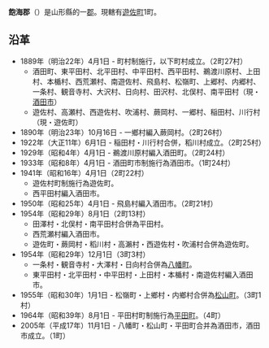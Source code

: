 {{日本郡
| 郡 = 飽海郡
| 日文原名 = 飽海郡
| 平假名 = あくみぐん
| 羅馬字拼音 = Akumi-gun
| 地圖 =
| 都道府縣 = 山形縣
| 編號 = 
| 町 = 1
| 村 = 
| 經度 = 
| 緯度 = 
| 註記 = 
|}}
'''飽海郡'''（{{jpn|j=飽海町|hg=あくみぐん|rm=Akumi gun|f=y}}）是山形縣的一[[郡|郡]]。現轄有[[遊佐町|遊佐町]]1町。

==沿革==
*1889年（明治22年）4月1日 - 町村制施行，以下町村成立。（2町27村）
**酒田町、東平田村、北平田村、中平田村、西平田村、鵜渡川原村、上田村、本楯村、西荒瀬村、南遊佐村、飛島村、松嶺町、上郷村、内郷村、一条村、観音寺村、大沢村、日向村、田沢村、北俣村、南平田村（現・[[酒田市|酒田市]]）
**遊佐村、高瀬村、西遊佐村、吹浦村、蕨岡村、一郷村、稲田村、川行村（現・遊佐町）
*1890年（明治23年）10月16日 - 一鄉村編入蕨岡村。（2町26村）
*1922年（大正11年）6月1日 - 稲田村・川行村合併，稻川村成立。（2町25村）
*1929年（昭和4年）4月1日 - 鵜渡川原村編入酒田町。（2町24村）
*1933年（昭和8年）4月1日 - 酒田町市制施行為酒田市。（1町24村）
*1941年（昭和16年）4月1日（2町22村）
**遊佐村町制施行為遊佐町。
**西平田村編入酒田市。
*1950年（昭和25年）4月1日 - 飛島村編入酒田市。（2町21村）
*1954年（昭和29年）8月1日（2町13村）
**田澤村・北俣村・南平田村合併為平田村。
**西荒瀬村編入酒田市。
**遊佐町・蕨岡村・稻川村・高瀨村・西遊佐村・吹浦村合併為遊佐町。
*1954年（昭和29年）12月1日（3町3村）
**一条村・観音寺村・大澤村・日向村合併為[[八幡町_(山形縣)|八幡町]]。
**東平田村・北平田村・中平田村・上田村・本楯村・南遊佐村編入酒田市。
*1955年（昭和30年）1月1日 - 松嶺町・上鄉村・内鄉村合併為[[松山町_(山形縣)|松山町]]。（3町1村）
*1964年（昭和39年）8月1日 - 平田村町制施行為[[平田町_(山形縣)|平田町]]。（4町）
*2005年（平成17年）11月1日 - 八幡町・松山町・平田町合并為酒田市，酒田市成立。（1町）

{{羽後國的郡}}
{{山形縣}}{{Authority control}}